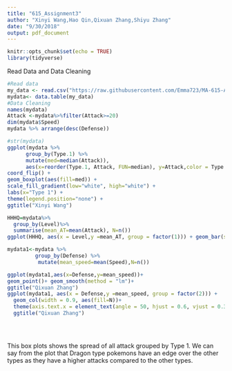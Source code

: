 ```yaml
---
title: "615_Assignment3"
author: "Xinyi Wang,Hao Qin,Qixuan Zhang,Shiyu Zhang"
date: "9/30/2018"
output: pdf_document
---
```


```r
knitr::opts_chunk$set(echo = TRUE)
library(tidyverse)
```
Read Data and Data Cleaning 
```r
#Read data
my_data <- read.csv("https://raw.githubusercontent.com/Emma723/MA-615-Assignment/master/pokemon.csv", header = TRUE,quote="")
mydata<- data.table(my_data)
#Data Cleaning
names(mydata)
Attack <-mydata%>%filter(Attack>=20)
dim(mydata$Speed)
mydata %>% arrange(desc(Defense))
```

```r
#str(mydata)
ggplot(mydata %>% 
      group_by(Type.1) %>%
      mutate(med=median(Attack)),
      aes(x=reorder(Type.1, Attack, FUN=median), y=Attack,color = Type.1)) +
coord_flip() +
geom_boxplot(aes(fill=med)) +
scale_fill_gradient(low="white", high="white") +
labs(x="Type 1") +
theme(legend.position="none") +
ggtitle("Xinyi Wang")  

```

```r

HHHQ=mydata%>%
  group_by(Level)%>%
  summarise(mean_AT=mean(Attack), N=n())
ggplot(HHHQ, aes(x = Level,y =mean_AT, group = factor(1))) + geom_bar(stat = "identity", width = 0.5, aes(fill=N))+theme(axis.text.x = element_text(angle = 45, hjust = 0.5, vjust = 0.5))+ggtitle("Hao Qin")
```

```r
mydata1<-mydata %>%
         group_by(Defense) %>%
          mutate(mean_speed=mean(Speed),N=n())

ggplot(mydata1,aes(x=Defense,y=mean_speed))+
geom_point()+ geom_smooth(method = "lm")+
ggtitle("Qixuan Zhang")  
ggplot(mydata1, aes(x = Defense,y =mean_speed, group = factor(2))) +
  geom_col(width = 0.9, aes(fill=N))+
  theme(axis.text.x = element_text(angle = 50, hjust = 0.6, vjust = 0.3))+
  ggtitle("Qixuan Zhang")
  
       
       
```

This box plots shows the spread of all attack grouped by Type 1. We can say from the plot that Dragon type pokemons have an edge over the other types as they have a higher attacks compared to the other types. 
